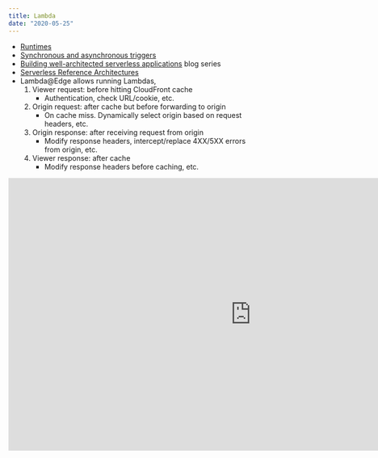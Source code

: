 ```yaml
---
title: Lambda
date: "2020-05-25"
---
```


- [Runtimes](https://docs.aws.amazon.com/lambda/latest/dg/lambda-runtimes.html)
- [Synchronous and asynchronous triggers](https://docs.aws.amazon.com/lambda/latest/dg/lambda-services.html)
- [Building well-architected serverless applications](https://aws.amazon.com/blogs/compute/building-well-architected-serverless-applications-introduction/) blog series
- [Serverless Reference Architectures](https://www.jeremydaly.com/serverless-reference-architectures/)
- Lambda@Edge allows running Lambdas,
  1. Viewer request: before hitting CloudFront cache
     - Authentication, check URL/cookie, etc.
  1. Origin request: after cache but before forwarding to origin
     - On cache miss. Dynamically select origin based on request headers, etc.
  1. Origin response: after receiving request from origin
     - Modify response headers, intercept/replace 4XX/5XX errors from origin, etc.
  1. Viewer response: after cache
     - Modify response headers before caching, etc.

<div className="resp-container">
  <iframe
    className="resp-iframe"
    width="960"
    height="540"
    src="https://www.youtube.com/embed/pSfKZRv3nhY"
    frameBorder="0"
    allow="accelerometer; autoplay; encrypted-media; gyroscope; picture-in-picture"
    allowFullScreen
    title="Patterns and practices for building resilient Serverless applications"
  />
</div>
